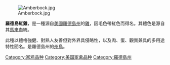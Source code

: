 [[File:Amberbock.jpg|right]]

'''羅德島紅雞'''，是一種源自[[美國|美國]][[羅德島州|羅德島州]]的[[雞|雞]]，因毛色帶紅色而得名。其體色是源自其[[馬來|馬來]]血統。

此種以體格強健、對熟人友善但對外界具侵略性，以及肉、蛋、觀賞兼具的多用途特性聞名。是羅德島州的[[美國州鳥|州鳥]]。

[[Category:家鸡品种|Category:家鸡品种]]
[[Category:美国家禽品种|Category:美国家禽品种]]
[[Category:羅德島州|Category:羅德島州]]